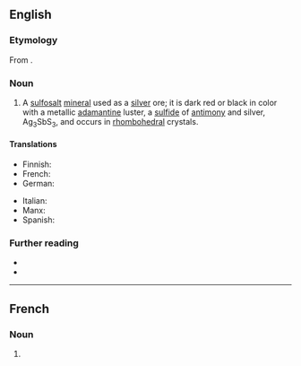 ==English==

===Etymology===
From {{etyl|grc|en}} {{compound|grc|πῦρ|ἄργῠρος|t1=fire|t2=silver|nocat=1}}.

===Noun===
{{en-noun|~}}

# {{lb|en|mineral}} A [[sulfosalt]] [[mineral]] used as a [[silver]] ore; it is dark red or black in color with a metallic [[adamantine]] luster, a [[sulfide]] of [[antimony]] and silver, Ag<sub>3</sub>SbS<sub>3</sub>, and occurs in [[rhombohedral]] crystals.
#:{{syn|en|ruby silver}}

====Translations====
{{trans-top|a mineral, silver sulfantimonide}}
* Finnish: {{t|fi|pyrargyriitti}}
* French: {{t+|fr|pyrargyrite|f}}
* German: {{t|de|Pyrargyrit|m}}
{{trans-mid}}
* Italian: {{t|it|pirargirite|f}}
* Manx: {{t|gv|argid roobeenagh|m}}
* Spanish: {{t|es|pirargirita|f}}
{{trans-bottom}}

===Further reading===
* {{R:WebMineral}}
* {{R:mindat}}

----

==French==

===Noun===
{{fr-noun|f}}

# {{lb|fr|mineral}} {{l|en|pyrargyrite}}